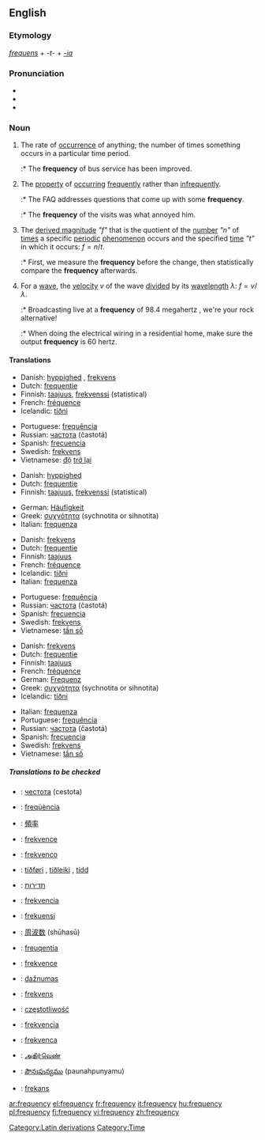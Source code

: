 ==English==

===Etymology===
{{L.}} ''[[frequens]]'' + ''-t-'' + ''[[-ia]]''

===Pronunciation===
*{{AHD|frĕʹkwən-sē}}
*{{IPA|/ˈfriːkwənsi/}}
*{{SAMPA|/"fri:kw@nsi/}}

===Noun===
{{wikipedia}}
{{en-noun|frequenc|ies}}

# {{uncountable}} The rate of [[occurrence]] of anything; the number of times something occurs in a particular time period.
#:* The '''frequency''' of bus service has been improved.
# {{uncountable}} The [[property]] of [[occurr]]ing [[frequently]] rather than [[infrequently]].
#:* The FAQ addresses questions that come up with some '''frequency'''.
#:* The '''frequency''' of the visits was what annoyed him.
# {{cattag|physics|countable}} The [[derived magnitude]] ''"f"'' that is the quotient of the [[number]] ''"n"'' of [[time]]s a specific [[periodic]] [[phenomenon]] occurs and the specified [[time]] ''"t"'' in which it occurs: <math>f = n / t</math>.
#:* First, we measure the '''frequency''' before the change, then statistically compare the '''frequency''' afterwards.
# {{cattag|physics|electrical engineering|countable}} For a [[wave]], the [[velocity]] ''v'' of the wave [[divide]]d by its [[wavelength]] <math>\lambda</math>: <math>f = v / \lambda</math>.
#:* Broadcasting live at a '''frequency''' of 98.4 megahertz<!--fictional station-->, we're your rock alternative!
#:* When doing the electrical wiring in a residential home, make sure the output '''frequency''' is 60 hertz.

====Translations====
{{trans-top|property of occurring at intervals}}
*Danish: [[hyppighed]] {{n}}, [[frekvens]] {{n}}
*Dutch: [[frequentie]] {{f}}
*Finnish: [[taajuus]], [[frekvenssi]] (statistical)
*French: [[fréquence]] {{f}}
*Icelandic: [[tíðni]] {{f}}
{{trans-mid}}
*Portuguese: [[frequência]] {{f}}
*Russian: [[частота]] (častotá) {{f}}
*Spanish: [[frecuencia]] {{f}}
*Swedish: [[frekvens]]
*Vietnamese: [[độ]] [[trở lại]]
{{trans-bottom}}

{{trans-top|rate of occurrence of anything}}
*Danish: [[hyppighed]] {{n}}
*Dutch: [[frequentie]] {{f}}
*Finnish: [[taajuus]], [[frekvenssi]] (statistical)
{{trans-mid}}
*German: [[Häufigkeit]] {{f}}
*Greek: [[συχνότητα]] (sychnotita or sihnotita) {{f}}
*Italian: [[frequenza]] {{f}}
{{trans-bottom}}

{{trans-top|physics: derived magnitude}}
*Danish: [[frekvens]] {{n}}
*Dutch: [[frequentie]] {{f}}
*Finnish: [[taajuus]]
*French: [[fréquence]] {{f}}
*Icelandic: [[tíðni]] {{f}}
*Italian: [[frequenza]] {{f}}
{{trans-mid}}
*Portuguese: [[frequência]] {{f}}
*Russian: [[частота]] (častotá) {{f}}
*Spanish: [[frecuencia]] {{f}}
*Swedish: [[frekvens]]
*Vietnamese: [[tần số]]
{{trans-bottom}}

{{trans-top|physics and radio: velocity of a wave divided by its wavelength.}}
*Danish: [[frekvens]] {{n}}
*Dutch: [[frequentie]] {{f}}
*Finnish: [[taajuus]]
*French: [[fréquence]] {{f}}
*German: [[Frequenz]] {{f}}
*Greek: [[συχνότητα]] (sychnotita or sihnotita) {{f}}
*Icelandic: [[tíðni]] {{f}}
{{trans-mid}}
*Italian: [[frequenza]] {{f}}
*Portuguese: [[frequência]] {{f}}
*Russian: [[частота]] (častotá) {{f}}
*Spanish: [[frecuencia]] {{f}}
*Swedish: [[frekvens]]
*Vietnamese: [[tần số]]
{{trans-bottom}}

=====Translations to be checked=====
{{checktrans}}
{{top}}
*{{ttbc|Bulgarian}}: [[честота]] (cestota) {{f}}
*{{ttbc|Catalan}}: [[freqüència]] {{f}}
*{{ttbc|Chinese}}: [[頻率]]
*{{ttbc|Czech}}: [[frekvence]] {{f}}
*{{ttbc|Esperanto}}: [[frekvenco]]
*{{ttbc|Faroese}}: [[tíðføri]] {{n}}, [[tíðleiki]] {{m}}, [[tídd]] {{f}}
*{{ttbc|Hebrew}}: [[תדירות]]<!-- ()-->
*{{ttbc|Hungarian}}: [[frekvencia]] {{f}}
*{{ttbc|Indonesian}}: [[frekuensi]]
*{{ttbc|Japanese}}: [[周波数]] (shūhasū)
{{mid}}
*{{ttbc|Latin}}: [[freuqentia]] {{f}}
*{{ttbc|Latvian}}: [[frekvence]] {{f}}
*{{ttbc|Lithuanian}}: [[dažnumas]]
*{{ttbc|Norwegian}}: [[frekvens]]
*{{ttbc|Polish}}: [[częstotliwość]] {{m}}
*{{ttbc|Slovak}}: [[frekvencia]] {{f}}
*{{ttbc|Slovenian}}: [[frekvenca]] {{f}}
*{{ttbc|Tamil}}: [[அதிர்வெண்]]
*{{ttbc|Telugu}}: [[పౌనఃపున్యము]] (paunahpunyamu)
*{{ttbc|Turkish}}: [[frekans]]
{{bottom}}

[[Category:Latin derivations]]
[[Category:Time]]

[[ar:frequency]]
[[el:frequency]]
[[fr:frequency]]
[[it:frequency]]
[[hu:frequency]]
[[pl:frequency]]
[[fi:frequency]]
[[vi:frequency]]
[[zh:frequency]]